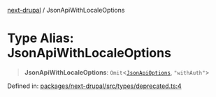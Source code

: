 [next-drupal](../globals.mdx) / JsonApiWithLocaleOptions

# Type Alias: JsonApiWithLocaleOptions

> **JsonApiWithLocaleOptions**: `Omit`\<[`JsonApiOptions`](JsonApiOptions.mdx), `"withAuth"`\>

Defined in: [packages/next-drupal/src/types/deprecated.ts:4](https://github.com/chapter-three/next-drupal/blob/f82409096888c944dd3eff45bf555062558ddd42/packages/next-drupal/src/types/deprecated.ts#L4)
